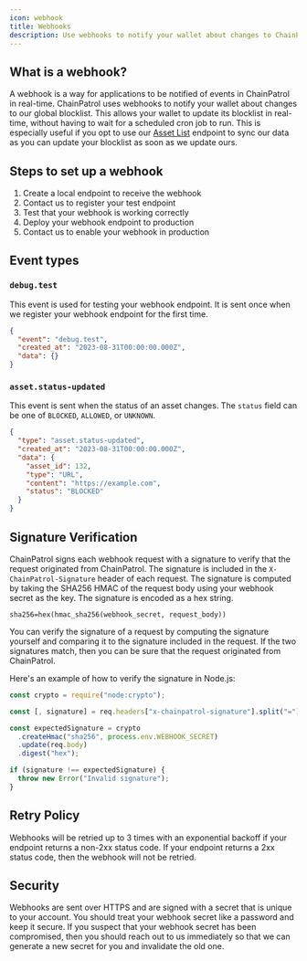 ```yaml
---
icon: webhook
title: Webhooks
description: Use webhooks to notify your wallet about changes to ChainPatrol's global blocklist
---
```


## What is a webhook?

A webhook is a way for applications to be notified of events in ChainPatrol in real-time. ChainPatrol uses webhooks to notify your wallet about changes to our global blocklist. This allows your wallet to update its blocklist in real-time, without having to wait for a scheduled cron job to run. This is especially useful if you opt to use our [Asset List](/external-api/asset-list) endpoint to sync our data as you can update your blocklist as soon as we update ours.

## Steps to set up a webhook

1. Create a local endpoint to receive the webhook
2. Contact us to register your test endpoint
3. Test that your webhook is working correctly
4. Deploy your webhook endpoint to production
5. Contact us to enable your webhook in production

## Event types

### `debug.test`

This event is used for testing your webhook endpoint. It is sent once when we register your webhook endpoint for the first time.

```json
{
  "event": "debug.test",
  "created_at": "2023-08-31T00:00:00.000Z",
  "data": {}
}
```

### `asset.status-updated`

This event is sent when the status of an asset changes. The `status` field can be one of `BLOCKED`, `ALLOWED`, or `UNKNOWN`.

```json
{
  "type": "asset.status-updated",
  "created_at": "2023-08-31T00:00:00.000Z",
  "data": {
    "asset_id": 132,
    "type": "URL",
    "content": "https://example.com",
    "status": "BLOCKED"
  }
}
```

## Signature Verification

ChainPatrol signs each webhook request with a signature to verify that the request originated from ChainPatrol. The signature is included in the `X-ChainPatrol-Signature` header of each request. The signature is computed by taking the SHA256 HMAC of the request body using your webhook secret as the key. The signature is encoded as a hex string.

```
sha256=hex(hmac_sha256(webhook_secret, request_body))
```

You can verify the signature of a request by computing the signature yourself and comparing it to the signature included in the request. If the two signatures match, then you can be sure that the request originated from ChainPatrol.

Here's an example of how to verify the signature in Node.js:

```js
const crypto = require("node:crypto");

const [, signature] = req.headers["x-chainpatrol-signature"].split("=");

const expectedSignature = crypto
  .createHmac("sha256", process.env.WEBHOOK_SECRET)
  .update(req.body)
  .digest("hex");

if (signature !== expectedSignature) {
  throw new Error("Invalid signature");
}
```

## Retry Policy

Webhooks will be retried up to 3 times with an exponential backoff if your endpoint returns a non-2xx status code. If your endpoint returns a 2xx status code, then the webhook will not be retried.

## Security

Webhooks are sent over HTTPS and are signed with a secret that is unique to your account. You should treat your webhook secret like a password and keep it secure. If you suspect that your webhook secret has been compromised, then you should reach out to us immediately so that we can generate a new secret for you and invalidate the old one.
